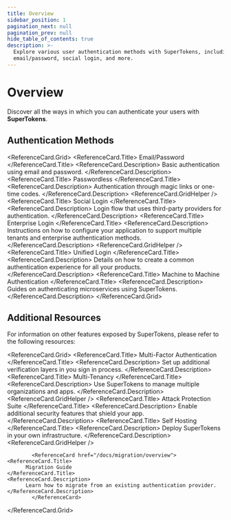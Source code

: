 ```yaml
---
title: Overview
sidebar_position: 1
pagination_next: null
pagination_prev: null
hide_table_of_contents: true
description: >-
  Explore various user authentication methods with SuperTokens, including
  email/password, social login, and more.
---
```



# Overview 

Discover all the ways in which you can authenticate your users with **SuperTokens**.

## Authentication Methods


<ReferenceCard.Grid>
  <ReferenceCard href="/docs/authentication/email-password/introduction">
    <ReferenceCard.Title>
      Email/Password
    </ReferenceCard.Title>
    <ReferenceCard.Description>
      Basic authentication using email and password.
    </ReferenceCard.Description>
  </ReferenceCard>
  <ReferenceCard href="/docs/authentication/passwordless/introduction">
    <ReferenceCard.Title>
      Passwordless
    </ReferenceCard.Title>
    <ReferenceCard.Description>
      Authentication through magic links or one-time codes.
    </ReferenceCard.Description>
  </ReferenceCard>
<ReferenceCard.GridHelper />
  <ReferenceCard href="/docs/authentication/social/introduction">
    <ReferenceCard.Title>
      Social Login
    </ReferenceCard.Title>
    <ReferenceCard.Description>
      Login flow that uses third-party providers for authentication.
    </ReferenceCard.Description>
  </ReferenceCard>
  <ReferenceCard href="/docs/authentication/enterprise/overview">
    <ReferenceCard.Title>
      Enterprise Login
    </ReferenceCard.Title>
    <ReferenceCard.Description>
      Instructions on how to configure your application to support multiple tenants and enterprise authentication methods.
    </ReferenceCard.Description>
  </ReferenceCard>
<ReferenceCard.GridHelper />
  <ReferenceCard href="/docs/authentication/unified-login/introduction">
    <ReferenceCard.Title>
      Unified Login
    </ReferenceCard.Title>
    <ReferenceCard.Description>
      Details on how to create a common authentication experience for all your products.
    </ReferenceCard.Description>
  </ReferenceCard>
  <ReferenceCard href="/docs/authentication/m2m/introduction">
    <ReferenceCard.Title>
       Machine to Machine Authentication
    </ReferenceCard.Title>
    <ReferenceCard.Description>
      Guides on authenticating microservices using SuperTokens.
    </ReferenceCard.Description>
  </ReferenceCard>
</ReferenceCard.Grid>


## Additional Resources

For information on other features exposed by SuperTokens, please refer to the following resources:

<ReferenceCard.Grid>
			<ReferenceCard href="/docs/additional-verification/mfa/introduction">
    <ReferenceCard.Title>
          Multi-Factor Authentication
    </ReferenceCard.Title>
    <ReferenceCard.Description>
          Set up additional verification layers in you sign in process.
    </ReferenceCard.Description>
			</ReferenceCard>
			<ReferenceCard href="/docs/multi-tenancy/introduction">
    <ReferenceCard.Title>
          Multi-Tenancy
    </ReferenceCard.Title>
    <ReferenceCard.Description>
          Use SuperTokens to manage multiple organizations and apps.
    </ReferenceCard.Description>
			</ReferenceCard>
<ReferenceCard.GridHelper />
			<ReferenceCard href="/docs/additional-verification/attack-protection-suite/introduction">
    <ReferenceCard.Title>
          Attack Protection Suite
    </ReferenceCard.Title>
    <ReferenceCard.Description>
          Enable additional security features that shield your app.
    </ReferenceCard.Description>
			</ReferenceCard>
			<ReferenceCard href="/docs/deployment/self-hosting/with-docker">
    <ReferenceCard.Title>
          Self Hosting
    </ReferenceCard.Title>
    <ReferenceCard.Description>
          Deploy SuperTokens in your own infrastructure.
    </ReferenceCard.Description>
			</ReferenceCard>
<ReferenceCard.GridHelper />

			<ReferenceCard href="/docs/migration/overview">
    <ReferenceCard.Title>
          Migration Guide
    </ReferenceCard.Title>
    <ReferenceCard.Description>
          Learn how to migrate from an existing authentication provider.
    </ReferenceCard.Description>
			</ReferenceCard>
		
</ReferenceCard.Grid>

